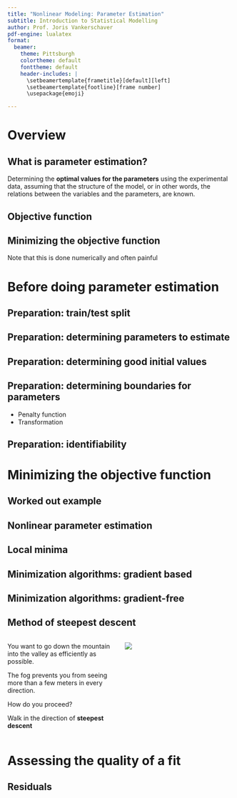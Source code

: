 ```yaml
---
title: "Nonlinear Modeling: Parameter Estimation"
subtitle: Introduction to Statistical Modelling
author: Prof. Joris Vankerschaver
pdf-engine: lualatex
format:
  beamer:
    theme: Pittsburgh
    colortheme: default
    fonttheme: default
    header-includes: |
      \setbeamertemplate{frametitle}[default][left]
      \setbeamertemplate{footline}[frame number]
      \usepackage{emoji}

---
```


# Overview

## What is parameter estimation?


Determining the **optimal values for the parameters** using the experimental data, assuming that the structure of the model, or in other words, the relations between the variables and the parameters, are known.


## Objective function

## Minimizing the objective function

Note that this is done numerically and often painful

# Before doing parameter estimation

## Preparation: train/test split

## Preparation: determining parameters to estimate

## Preparation: determining good initial values

## Preparation: determining boundaries for parameters

- Penalty function
- Transformation

## Preparation: identifiability

# Minimizing the objective function

## Worked out example

## Nonlinear parameter estimation

## Local minima

## Minimization algorithms: gradient based

## Minimization algorithms: gradient-free

## Method of steepest descent

:::: {.columns}

::: {.column width="50%"}


You want to go down the mountain into the valley as efficiently as possible. 

\vspace*{0.5cm}

The fog prevents you from seeing more than a few meters in every direction. 

\vspace*{0.5cm}

How do you proceed?

\vspace*{0.5cm}

\emoji{light-bulb} Walk in the direction of **steepest descent**

:::

::: {.column width="50%"}

![](images/03a-parameter-estimation/cdf-wanderer.jpeg)
:::

::::


<!-- ## Method of steepest descent: level sets     -->

<!-- Direction of steepest descent: **Gradient** -->
<!-- \begin{eqnarray*} -->
<!-- s_k & = & -\nabla J(\theta^k) \\ -->
<!-- & = & -\left[ \begin{array}{c} -->
<!--                 \frac{\partial J(\theta)}{\partial \theta_1} |_{\theta^k} \\ -->
<!--                 \frac{\partial J(\theta)}{\partial \theta_2} |_{\theta^k} \\ -->
<!--                 \vdots \\ -->
<!--                 \frac{\partial J(\theta)}{\partial \theta_n} |_{\theta^k} -->
<!--             \end{array}\right]. -->
<!-- \end{eqnarray*} -->

<!-- The gradient is perpendicular to the level set at $\theta^k$.     -->


<!-- ## Method of steepest descent: characteristics -->

<!-- \begin{exampleblock}{Algorithm} -->
<!-- \begin{itemize} -->
<!-- \item Compute gradient $\nabla J(\theta^k)$ at current value $\theta^k$. -->
<!-- \item Follow negative gradient to update $\theta^k$: -->
<!-- \[ -->
<!--   \theta^{k+1} = \theta^k - \alpha_k \nabla J(\theta^k), -->
<!-- \] -->
<!-- with $\alpha_k$ the step size. -->
<!-- \item Repeat until convergence -->
<!-- \end{itemize} -->
<!-- \end{exampleblock} -->


<!-- Step size $\alpha_k$ can be  -->
<!-- \begin{itemize} -->
<!-- \item Fixed: $\alpha_k = \alpha$ for a small fixed $\alpha$ (e.g. $\alpha = 0.01$). -->
<!-- \item Adaptive: determine the best $\alpha_k$ at each step. -->
<!-- \end{itemize} -->

<!-- ## Method of steepest descent: variable step size -->

<!-- ```{r, echo=FALSE} -->
<!-- source("scripts/03a-parameter-estimation//quadratic-function.R", local = knitr::knit_global()) -->
<!-- ``` -->


<!-- ## Method of steepest descent: disadvantages -->

<!-- ```{r, echo=FALSE, fig.height=4.5} -->
<!-- source("scripts/03a-parameter-estimation//01-rosenbrock.R", local = knitr::knit_global()) -->
<!-- ``` -->

<!-- - Converge can be slow (e.g for minimum hidden inside narrow "valley")  -->
<!-- - Steepest descent path will zigzag towards minimum, making little progress at each iteration. -->

<!-- ## Method of Newton: 1D case -->

<!-- Find a minimum of $J(x)$ by solving $J'(x) = 0$.  -->

<!-- :::::: {.cols data-latex=""} -->

<!-- ::: {.col data-latex="{0.60\textwidth}"} -->

<!-- - For a starting point $x_k$, look for a search direction $s_k$ such that $J'(x_k + s_k) \approx 0$. -->

<!-- - Taylor: $J'(x_k + s_k)$ is approximately -->
<!-- \[ -->
<!--   J'(x_k + s_k) \approx J'(x_k) + s_k J''(x_k). -->
<!-- \] -->

<!-- - Search direction: -->
<!-- \[ -->
<!--   s_k = -\frac{J'(x_k)}{J''(x_k)} -->
<!-- \] -->
<!-- ::: -->

<!-- ::: {.col data-latex="{0.10\textwidth}"} -->
<!-- \  -->
<!-- ::: -->

<!-- ::: {.col data-latex="{0.40\textwidth}"} -->
<!-- \includegraphics{images/03a-parameter-estimation/newton2.jpeg} -->
<!-- ::: -->
<!-- :::::: -->

<!-- Uses information from **first** and **second** derivatives. -->


<!-- ## Method of Newton: properties -->

<!-- For a quadratic function $J(x) = Ax^2 + Bx + C$, Newton's method finds the minimum in **one step**. -->


<!-- \begin{exampleblock}{Geometric interpretation} -->
<!-- \begin{itemize} -->
<!-- \item Approximate $J(x)$ around $x_k$ by best-fitting parabola. -->
<!-- \item Jump to bottom of parabola to find $x_{k+1}$. -->
<!-- \item Repeat! -->
<!-- \end{itemize} -->
<!-- \end{exampleblock} -->

<!-- ```{r, echo=FALSE, fig.height=3} -->
<!-- source("scripts/03a-parameter-estimation//newton-polynomial.R", local = knitr::knit_global()) -->
<!-- ``` -->

<!-- ## Method of Newton: higher dimensions -->

<!-- - Search direction uses gradient and **Hessian** -->
<!-- \[ -->
<!--   s_k = -\left[ H(\theta^k)\right]^{-1} \nabla J(\theta^k) -->
<!-- \] -->
<!-- where -->
<!-- \[ -->
<!-- H(\theta^k) = \nabla^2 J(\theta^k) = -->
<!--           \left[ \begin{array}{cccc} -->
<!--                 \frac{\partial^2 J(\theta)}{\partial \theta_1^2} |_{\theta^k} & \frac{\partial^2 J(\theta)}{\partial \theta_1 \partial \theta_2} |_{\theta^k} & \cdots & \frac{\partial^2 J(\theta)}{\partial \theta_1 \partial \theta_n} |_{\theta^k} \\ -->
<!--                 \frac{\partial^2 J(\theta)}{\partial \theta_2 \partial \theta_1} |_{\theta^k} & \frac{\partial^2 J(\theta)}{\partial \theta_2^2} |_{\theta^k} & \cdots & \frac{\partial^2 J(\theta)}{\partial \theta_2 \partial \theta_n} |_{\theta^k} \\ -->
<!--                 \vdots & \vdots & \ddots & \vdots \\ -->
<!--                 \frac{\partial^2 J(\theta)}{\partial \theta_n \partial \theta_1} |_{\theta^k} & \frac{\partial^2 J(\theta)}{\partial \theta_n \partial \theta_2} |_{\theta^k} & \cdots & \frac{\partial^2 J(\theta)}{\partial \theta_n^2} |_{\theta^k} -->
<!--             \end{array}\right] -->
<!-- \] -->

<!-- ## Method of Newton: advantages and disadvantages -->

<!-- - Less iterations needed -->
<!-- - Choice direction more efficient: descent and curvature -->

<!-- Disadvantages: -->

<!-- - More sensitive to local extrema -->
<!-- - First **and** second order differentials -->
<!-- - Step size $\alpha=1$. If initial vector too far from minimum, method will often not converge to minimum. -->

<!-- ## Method of Newton: convergence -->

<!-- ```{r, echo=FALSE, fig.height=4.5} -->
<!-- source("scripts/03a-parameter-estimation//rosenbrock-newton.R", local = knitr::knit_global()) -->
<!-- ``` -->

<!-- - Very fast convergence for Rosenbrock function (3 iterations) -->
<!-- - In general: **quadratic convergence** -->

<!-- ## Many advanced gradient-based methods exist -->

<!-- - Broyden-Fletcher-Goldfarb-Shanno (BFGS): approximation of Hessian -->
<!-- - Levenberg-Marquardt: very popular, combines  -->
<!--     - Steepest descent: robust but slow -->
<!--     - Method of Newton: fast, but often not convergent -->
<!-- - Powell/Brent: search along set of directions -->

<!-- \begin{exampleblock}{Optimization in R} -->
<!-- \begin{itemize} -->
<!-- \item Use \texttt{optim(par, fn)}, with \texttt{par} the initial guess and \texttt{fn} the function to optimize. -->
<!-- \item Set \texttt{method} to the method to use: "Nelder-Mead" (the default), "BFGS", "Brent", \dots -->
<!-- \end{itemize} -->

<!-- \end{exampleblock} -->

<!-- ## Simplex algorithm -->

<!-- \begin{exampleblock}{Simplex algorithm (Nelder-Mead 1965)} -->
<!-- Basic idea: Capture optimal value inside simplex (triangle, pyramid, ...) -->
<!-- \begin{itemize} -->
<!-- \item Start with random simplex. -->
<!-- \item Adjust worst corner of simplex by using different "actions". -->
<!-- \item Repeat until convergence. -->
<!-- \end{itemize} -->
<!-- \end{exampleblock} -->

<!-- \begin{center} -->
<!-- \includegraphics{images/03a-parameter-estimation/nelder-mead-actions.pdf} -->
<!-- \end{center} -->

<!-- ## Simplex algorithm -->

<!-- \includegraphics{images/03a-parameter-estimation/nelder-mead.pdf} -->

<!-- ## Simplex algorithm: advantages and disadvantages -->

<!-- - Does not require gradient, Hessian, ... information -->
<!-- - Robust: often finds a minimum where other optimizers cannot. -->
<!-- - Can find a rough approximation of a minimum in just a few updates ... -->
<!-- - ... but may take a long time to converge completely. -->

<!-- ## Global minimisation -->

<!-- - Disadvantage local techniques: local minima can never be completely excluded  -->
<!-- - Global techniques insensitive to this problem -->
<!-- - Disadvantage: needs a lot of evaluations of $J$ -->
<!-- - Types: -->
<!--     - Gridding -->
<!--     - Random methods -->

<!-- ## Global minimisation: Gridding -->

<!-- - Evaluate $J$ for a grid of parameter values $\theta$ -->
<!-- - Select minimum among grid values -->

<!-- ```{r, echo=FALSE, fig.height=6} -->
<!-- source("scripts/03a-parameter-estimation//gridding.R", local = knitr::knit_global()) -->
<!-- ``` -->

<!-- ## Global minimisation: Gridding -->

<!-- - The finer the grid -->
<!--     - the more likely to find the optimum,  -->
<!--     - BUT the more calculations needed -->
<!-- - Iterative -->
<!--     - Start with a coarse-grained grid -->
<!--     - Refine parameter domain and repeat -->
<!-- - Brute force, inefficient -->

<!-- ## Global minimisation: Random methods -->

<!-- - Evaluate $J$ for random parameter sets -->
<!--     - Choose PDF for each parameter -->
<!--     - Random sampling; Latin hypercube sampling -->
<!-- - Retain -->
<!--     - Optimal set (with $J_{min}$) -->
<!--     - Some sets below certain critical value ($J_{crit}$) -->

<!-- \begin{exampleblock}{Examples:} -->
<!-- \begin{itemize} -->
<!--     \item Genetic algorithms -->
<!--     \item Shuffled complex evolution -->
<!--     \item Ant colony optimization -->
<!--     \item Particle swarm optimization -->
<!--     \item Simulated annealing -->
<!--     \item \ldots -->
<!-- \end{itemize} -->
<!-- \end{exampleblock} -->


# Assessing the quality of a fit

## Residuals


